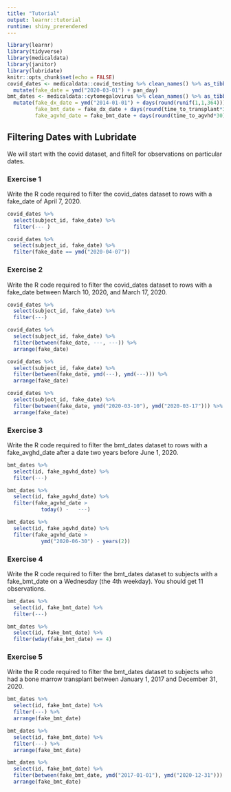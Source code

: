 ```yaml
---
title: "Tutorial"
output: learnr::tutorial
runtime: shiny_prerendered
---
```


```r
library(learnr)
library(tidyverse)
library(medicaldata)
library(janitor)
library(lubridate)
knitr::opts_chunk$set(echo = FALSE)
covid_dates <- medicaldata::covid_testing %>% clean_names() %>% as_tibble() %>% 
  mutate(fake_date = ymd("2020-03-01") + pan_day)
bmt_dates <- medicaldata::cytomegalovirus %>% clean_names() %>% as_tibble() %>% 
  mutate(fake_dx_date = ymd("2014-01-01") + days(round(runif(1,1,364))),
         fake_bmt_date = fake_dx_date + days(round(time_to_transplant*30)),
         fake_agvhd_date = fake_bmt_date + days(round(time_to_agvhd*30)))
```


## Filtering Dates with Lubridate

We will start with the covid dataset, and filteR for observations on particular dates.

### Exercise 1

Write the R code required to filter the covid_dates dataset to rows with a fake_date of April 7, 2020.

```r
covid_dates %>% 
  select(subject_id, fake_date) %>%
  filter(--- )
```

```r
covid_dates %>% 
  select(subject_id, fake_date) %>%
  filter(fake_date == ymd("2020-04-07"))
```

### Exercise 2

Write the R code required to filter the covid_dates dataset to rows with a fake_date between March 10, 2020, and March 17, 2020.

```r
covid_dates %>% 
  select(subject_id, fake_date) %>%
  filter(---)
```

```r
covid_dates %>% 
  select(subject_id, fake_date) %>%
  filter(between(fake_date, ---, ---)) %>% 
  arrange(fake_date)
```

```r
covid_dates %>% 
  select(subject_id, fake_date) %>%
  filter(between(fake_date, ymd(---), ymd(---))) %>% 
  arrange(fake_date)
```

```r
covid_dates %>% 
  select(subject_id, fake_date) %>%
  filter(between(fake_date, ymd("2020-03-10"), ymd("2020-03-17"))) %>% 
  arrange(fake_date)
```


### Exercise 3

Write the R code required to filter the bmt_dates dataset to rows with a fake_avghd_date after a date two years before June 1, 2020.

```r
bmt_dates %>% 
  select(id, fake_agvhd_date) %>%
  filter(---)
```

```r
bmt_dates %>% 
  select(id, fake_agvhd_date) %>%
  filter(fake_agvhd_date >
           today() -   ---)
```

```r
bmt_dates %>% 
  select(id, fake_agvhd_date) %>%
  filter(fake_agvhd_date >
           ymd("2020-06-30") - years(2))
```

### Exercise 4

Write the R code required to filter the bmt_dates dataset to subjects with a fake_bmt_date on a Wednesday (the 4th weekday). You should get 11 observations.


```r
bmt_dates %>% 
  select(id, fake_bmt_date) %>% 
  filter(---)
```

```r
bmt_dates %>% 
  select(id, fake_bmt_date) %>% 
  filter(wday(fake_bmt_date) == 4) 
```

### Exercise 5

Write the R code required to filter the bmt_dates dataset to subjects who had a bone marrow transplant between January 1, 2017 and December 31, 2020.


```r
bmt_dates %>% 
  select(id, fake_bmt_date) %>% 
  filter(---) %>% 
  arrange(fake_bmt_date)
```

```r
bmt_dates %>% 
  select(id, fake_bmt_date) %>% 
  filter(---) %>% 
  arrange(fake_bmt_date)
```

```r
bmt_dates %>% 
  select(id, fake_bmt_date) %>% 
  filter(between(fake_bmt_date, ymd("2017-01-01"), ymd("2020-12-31"))) %>% 
  arrange(fake_bmt_date)
```
